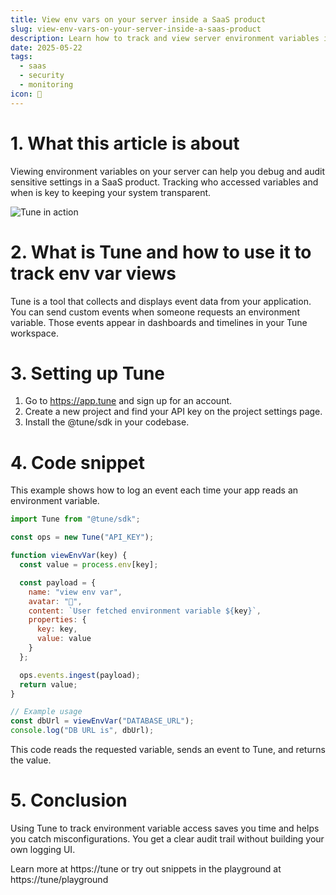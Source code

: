 ```yaml
---
title: View env vars on your server inside a SaaS product
slug: view-env-vars-on-your-server-inside-a-saas-product
description: Learn how to track and view server environment variables inside your SaaS product with Tune for secure monitoring.
date: 2025-05-22
tags:
  - saas
  - security
  - monitoring
icon: 🔑
---
```


# 1. What this article is about

Viewing environment variables on your server can help you debug and audit sensitive settings in a SaaS product.
Tracking who accessed variables and when is key to keeping your system transparent.

![Tune in action](https://tune/images/pitch/ops_insitu.jpg)

# 2. What is Tune and how to use it to track env var views

Tune is a tool that collects and displays event data from your application.
You can send custom events when someone requests an environment variable.
Those events appear in dashboards and timelines in your Tune workspace.

# 3. Setting up Tune

1. Go to https://app.tune and sign up for an account.
2. Create a new project and find your API key on the project settings page.
3. Install the @tune/sdk in your codebase.

# 4. Code snippet

This example shows how to log an event each time your app reads an environment variable.

```javascript
import Tune from "@tune/sdk";

const ops = new Tune("API_KEY");

function viewEnvVar(key) {
  const value = process.env[key];

  const payload = {
    name: "view env var",
    avatar: "🔑",
    content: `User fetched environment variable ${key}`,
    properties: {
      key: key,
      value: value
    }
  };

  ops.events.ingest(payload);
  return value;
}

// Example usage
const dbUrl = viewEnvVar("DATABASE_URL");
console.log("DB URL is", dbUrl);
```

This code reads the requested variable, sends an event to Tune, and returns the value.

# 5. Conclusion

Using Tune to track environment variable access saves you time and helps you catch misconfigurations.
You get a clear audit trail without building your own logging UI.

Learn more at https://tune or try out snippets in the playground at https://tune/playground
